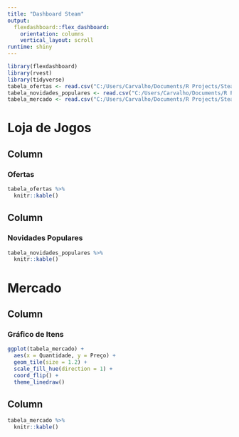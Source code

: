 ```yaml
---
title: "Dashboard Steam"
output: 
  flexdashboard::flex_dashboard:
    orientation: columns
    vertical_layout: scroll
runtime: shiny
---
```


```r
library(flexdashboard)
library(rvest)
library(tidyverse)
tabela_ofertas <- read.csv("C:/Users/Carvalho/Documents/R Projects/SteamDB/ofertas.csv")
tabela_novidades_populares <- read.csv("C:/Users/Carvalho/Documents/R Projects/SteamDB/novidades.csv")
tabela_mercado <- read.csv("C:/Users/Carvalho/Documents/R Projects/SteamDB/mercado.csv")
```

# Loja de Jogos
Column {data-width=600}
-----------------------------------------------------------------------

### Ofertas

```r
tabela_ofertas %>% 
  knitr::kable()
```

Column {data-width=400}
-----------------------------------------------------------------------

### Novidades Populares

```r
tabela_novidades_populares %>% 
  knitr::kable()
```

#  Mercado

Column {data-width=500}
---------------------------------------------------------------
### Gráfico de Itens
```r
ggplot(tabela_mercado) +
  aes(x = Quantidade, y = Preço) +
  geom_tile(size = 1.2) +
  scale_fill_hue(direction = 1) +
  coord_flip() +
  theme_linedraw() 
```

Column {data-width=500}
---------------------------------------------------------------
```r
tabela_mercado %>%
  knitr::kable()
```
